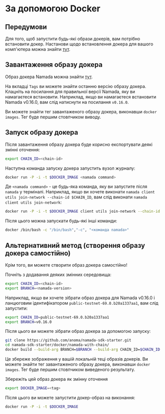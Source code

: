 # За допомогою Docker

## Передумови

Для того, щоб запустити будь-які образи докерів, вам потрібно встановити докер. Настанови щодо встановлення докера для вашого комп'ютера можна знайти [тут](https://docs.docker.com/get-docker/).

##  Завантаження образу докера
Образ докера Namada можна знайти [тут](https://github.com/anoma/namada/pkgs/container/namada).

На вкладці `Tags` ви можете знайти останню версію образу докера. Клацніть на посилання для правильної версії Namada, яку ви намагаєтеся встановити. Наприклад, якщо ви намагаєтеся встановити Namada v0.16.0, вам слід натиснути на посилання `v0.16.0`.

Ви можете знайти тег завантаженого образу докера, виконавши `docker images`. Тег буде першим стовпчиком виводу.


## Запуск образу докера

Після завантаження образу докера буде корисно експортувати деякі змінні оточення:

```bash copy
export CHAIN_ID=<chain-id>
```

Наступна команда запуску докера запустить вузол журналу:

```bash copy
docker run -P -i -t $DOCKER_IMAGE <namada command>
```

Де `<namada command>` - це будь-яка команда, яку ви запустите після `namada` у терміналі. Наприклад, якщо ви хочете виконати `namada client utils join-network --chain-id $CHAIN_ID`, вам слід виконати `namada client utils join-network`:

```bash copy
docker run -P -i -t $DOCKER_IMAGE client utils join-network --chain-id $CHAIN_ID
```

Після цього можна запускати будь-які інші команди:

```bash copy
docker /bin/bash -c "/bin/bash","-c", "<команда namada>"
```

## Альтернативний метод (створення образу докера самостійно)

Крім того, ви можете створити образ докера самостійно!

Почніть з додавання деяких змінних середовища:

```bash copy
export CHAIN_ID=<chain-id>
export BRANCH=<namada-version>
```

Наприклад, якщо ви хочете зібрати образ докера для Namada v0.16.0 і ланцюговим ідентифікатором `public-testnet-69.0.b20a1337aa1`, вам слід запустити:

```bash copy
export CHAIN_ID=public-testnet-69.0.b20a1337aa1
export BRANCH=v0.16.0
```

Після цього ви можете зібрати образ докера за допомогою запуску:

```bash copy
git clone https://github.com/anoma/namada-sdk-starter.git
cd namada-sdk-starter/docker/namada-with-chain/
docker build --build-arg BRANCH=$BRANCH --build-arg CHAIN_ID=$CHAIN_ID -t namada_testnet_image .
```

Це збереже зображення у вашій локальній теці образів докерів. Ви можете знайти тег завантаженого образу докера, виконавши `docker images`. Тег буде першим стовпчиком виведеного результату.

Збережіть цей образ докера як змінну оточення 

```bash copy
export DOCKER_IMAGE=<tag>
```

Після цього ви можете запустити докер-образ на виконання:

```bash copy
docker run -P -i -t $DOCKER_IMAGE
```
